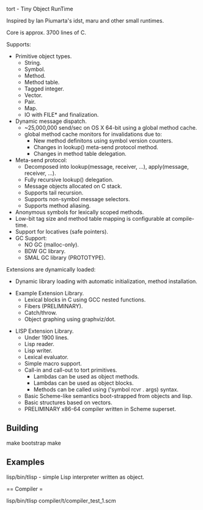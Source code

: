 
tort - Tiny Object RunTime

Inspired by Ian Piumarta's idst, maru and other small runtimes.

Core is approx. 3700 lines of C.

Supports:

* Primitive object types.
** String.
** Symbol.
** Method.
** Method table.
** Tagged integer.
** Vector.
** Pair.
** Map.
** IO with FILE* and finalization.
* Dynamic message dispatch.
** ~25,000,000 send/sec on OS X 64-bit using a global method cache.
** global method cache monitors for invalidations due to:
*** New method definitons using symbol version counters.
*** Changes in lookup() meta-send protocol method.
*** Changes in method table delegation.
* Meta-send protocol:
** Decomposed into lookup(message, receiver, ...), apply(message, receiver, ...).
** Fully recursive lookup() delegation.
** Message objects allocated on C stack.
** Supports tail recursion.
** Supports non-symbol message selectors.
** Supports method aliasing.
* Anonymous symbols for lexically scoped methods.
* Low-bit tag size and method table mapping is configurable at compile-time.
* Support for locatives (safe pointers).
* GC Support:
** NO GC (malloc-only).
** BDW GC library.
** SMAL GC library (PROTOTYPE).

Extensions are dynamically loaded:

* Dynamic library loading with automatic initialization, method installation.

* Example Extension Library.
** Lexical blocks in C using GCC nested functions.
** Fibers (PRELIMINARY).
** Catch/throw.
** Object graphing using graphviz/dot.

* LISP Extension Library.
** Under 1900 lines.
** Lisp reader.
** Lisp writer.
** Lexical evaluator.
** Simple macro support.
** Call-in and call-out to tort primitives.
*** Lambdas can be used as object methods.
*** Lambdas can be used as object blocks.
*** Methods can be called using ('symbol rcvr . args) syntax.
** Basic Scheme-like semantics boot-strapped from objects and lisp.
** Basic structures based on vectors.
** PRELIMINARY x86-64 compiler written in Scheme superset.

== Building ==

make bootstrap
make

== Examples ==

lisp/bin/tlisp - simple Lisp interpreter written as object.

== Compiler =

lisp/bin/tlisp compiler/t/compiler_test_1.scm

